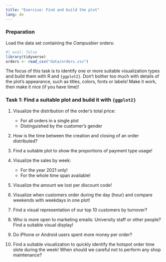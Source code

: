 ```yaml
---
title: "Exercise: Find and build the plot"
lang: de
---
```


### Preparation

Load the data set containing the *Campusbier* orders:

```r
#| eval: false
library(tidyverse)
orders <- read_csv("data/orders.csv")
```

The focus of this task is to identify one or more suitable visualization types and build them with R and `{ggplot2}`. Don't bother too much with details of the plot's appearance, such as titles, colors, fonts or labels! Make it work, then make it nice (if you have time)!

### Task 1: Find a suitable plot and build it with `{ggplot2}`

1. Visualize the distribution of the order's total price:

    - For all orders in a single plot
    - Distinguished by the customer's gender
  
2. How is the time between the creation and closing of an order distributed?

3. Find a suitable plot to show the proportions of payment type usage!

4. Visualize the sales by week:

    - For the year 2021 only!
    - For the whole time span available!
  
5. Visualize the amount we lost per discount code!

6. Visualize when customers order during the day (hour) and compare weekends with weekdays in one plot!

7. Find a visual representation of our top 10 customers by turnover?

8. Who is more open to marketing emails: University staff or other people? Find a suitable visual display!

9. Do iPhone or Android users spent more money per order?

10. Find a suitable visualization to quickly identify the hotspot order time slote during the week! When should we careful not to perform any shop maintenance?
